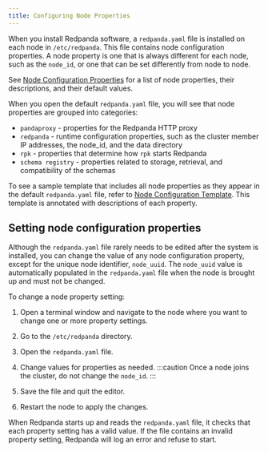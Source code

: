 ```yaml
---
title: Configuring Node Properties
---
```


<head>
    <meta name="title" content="Configuring node properties | Redpanda Docs"/>
    <meta name="description" content="Node configuration properties using redpanda.yaml file."/>
</head>

When you install Redpanda software, a `redpanda.yaml` file is installed on each node in `/etc/redpanda`. This file contains node configuration properties. A node property is one that is always different for each node, such as the `node_id`, or one that can be set differently from node to node.

See [Node Configuration Properties](/docs/reference/node-properties) for a list of node properties, their descriptions, and their default values.

When you open the default `redpanda.yaml` file, you will see that node properties are grouped into categories:

- `pandaproxy` - properties for the Redpanda HTTP proxy
- `redpanda` - runtime configuration properties, such as the cluster member IP addresses, the node_id, and the data directory
- `rpk` - properties that determine how `rpk` starts Redpanda
- `schema registry` - properties related to storage, retrieval, and compatibility of the schemas

To see a sample template that includes all node properties as they appear in the default `redpanda.yaml` file, refer to [Node Configuration Template](/docs/reference/node-configuration-sample). This template is annotated with descriptions of each property.

## Setting node configuration properties

Although the `redpanda.yaml` file rarely needs to be edited after the system is installed, you can change the value of any node configuration property, except for the unique node identifier, `node_uuid`. The `node_uuid` value is automatically populated in the `redpanda.yaml` file when the node is brought up and must not be changed.

To change a node property setting:

1. Open a terminal window and navigate to the node where you want to change one or more property settings.

2. Go to the `/etc/redpanda` directory.

3. Open the `redpanda.yaml` file.

4. Change values for properties as needed.
    :::caution
    Once a node joins the cluster, do not change the `node_id`.
    :::

5. Save the file and quit the editor.

6. Restart the node to apply the changes.

When Redpanda starts up and reads the `redpanda.yaml` file, it checks that each property setting has a valid value. If the file contains an invalid property setting, Redpanda will log an error and refuse to start.